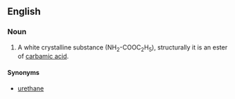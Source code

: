 ==English==

===Noun===
{{en-noun|head=[[ethyl]] [[carbamate]]|-}}

# {{context|organic compound|lang=en}} A white crystalline substance (NH<sub>2</sub>-COOC<sub>2</sub>H<sub>5</sub>), structurally it is an ester of [[carbamic acid]].

====Synonyms====
* [[urethane]]